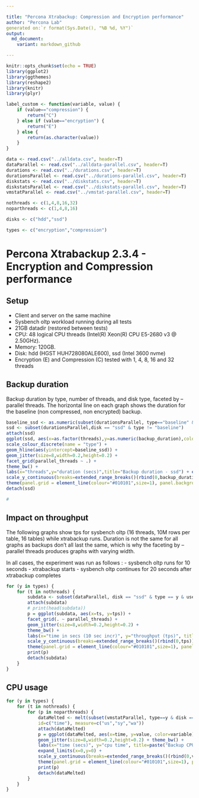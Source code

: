 ```yaml
---

title: "Percona Xtrabackup: Compression and Encryption performance"
author: "Percona Lab"
generated on:`r format(Sys.Date(), "%B %d, %Y")`
output:
  md_document:
    variant: markdown_github

---
```


```r
knitr::opts_chunk$set(echo = TRUE)
library(ggplot2)
library(ggthemes)
library(reshape2)
library(knitr)
library(plyr)

label_custom <- function(variable, value) {
    if (value=="compression") {
        return("C")
    } else if (value=="encryption") {
        return("E")
    } else {
        return(as.character(value))
    }
}

data <- read.csv("../alldata.csv", header=T)
dataParallel <- read.csv("../alldata-parallel.csv", header=T)
durations <- read.csv("../durations.csv", header=T)
durationsParallel <- read.csv("../durations-parallel.csv", header=T)
diskstats <- read.csv("../diskstats.csv", header=T)
diskstatsParallel <- read.csv("../diskstats-parallel.csv", header=T)
vmstatParallel <- read.csv("../vmstat-parallel.csv", header=T)

nothreads <- c(1,4,8,16,32)
noparthreads <- c(1,4,8,16)

disks <- c("hdd","ssd")

types <- c("encryption","compression")

```
# Percona Xtrabackup 2.3.4 - Encryption and Compression performance 

## Setup

* Client and server on the same machine 
* Sysbench oltp workload running during all tests
* 21GB datadir (restored between tests)
* CPU: 48 logical CPU threads (Intel(R) Xeon(R) CPU E5-2680 v3 @ 2.50GHz). 
* Memory: 120GB. 
* Disk: hdd (HGST HUH728080ALE600), ssd (Intel 3600 nvme) 
* Encryption (E) and Compression (C) tested with 1, 4, 8, 16 and 32 threads


## Backup duration 

Backup duration by type, number of threads, and disk type, faceted by
--parallel threads. The
horizontal line on each graph shows the duration for the baseline (non
compressed, non encrypted) backup. 

```r

baseline_ssd <- as.numeric(subset(durationsParallel, type=="baseline" & disk == "ssd")$backup_duration)
ssd <- subset(durationsParallel,disk == "ssd" & type != "baseline")
attach(ssd)
ggplot(ssd, aes(x=as.factor(threads),y=as.numeric(backup_duration),color=as.factor(type))) + 
scale_colour_discrete(name = "type") +
geom_hline(aes(yintercept=baseline_ssd)) + 
geom_jitter(size=8,width=0.2,height=0.2) + 
facet_grid(parallel_threads ~ .) +
theme_bw() + 
labs(x="threads",y="duration (secs)",title="Backup duration - ssd") + expand_limits(x=0,y=0) +
scale_y_continuous(breaks=extended_range_breaks()(rbind(0,backup_duration))) + 
theme(panel.grid = element_line(colour="#010101",size=1), panel.background = element_rect(colour="#000000"), plot.background = element_rect(colour="#000000"), strip.background = element_rect(colour="#010101"), text=element_text(size=50), strip.text=element_text(size=60))
detach(ssd)

#

```

## Impact on throughput

The following graphs show tps for sysbench oltp (16 threads, 10M rows
per table, 16 tables) while xtrabackup runs. Duration is not the same
for all graphs as backups don't all last the same, which is why the
faceting by --parallel threads produces graphs with varying width.  

In all cases, the experiment was run as follows :
- sysbench oltp runs for 10 seconds
- xtrabackup starts
- sysbench oltp continues for 20 seconds after xtrabackup completes

```r
for (y in types) {
	for (t in nothreads) {
		subdata <- subset(dataParallel, disk == "ssd" & type == y & user_provided_threads == t)
		attach(subdata)
		# print(head(subdata))
		p = ggplot(subdata, aes(x=ts, y=tps)) +
		facet_grid(. ~ parallel_threads) +
		geom_jitter(size=8,width=0.2,height=0.2) +
		theme_bw() +
		labs(x="time in secs (10 sec incr)", y="throughput (tps)", title=paste("OLTP throughput during backup - ssd - ",y," - ",t," threads")) + expand_limits(x=0,y=0) +
		scale_y_continuous(breaks=extended_range_breaks()(rbind(0,tps))) +
		theme(panel.grid = element_line(colour="#010101",size=1), panel.background = element_rect(colour="#000000"), plot.background = element_rect(colour="#000000"), strip.background = element_rect(colour="#010101"), text=element_text(size=50), strip.text=element_text(size=60))
		print(p)
		detach(subdata)
	}
}

```


## CPU usage

```r

for (y in types) {
	for (t in nothreads) {
		for (p in noparthreads) {
			dataMelted <- melt(subset(vmstatParallel, type==y & disk == "ssd" & threads == t & parallel_threads == p),
			id=c("time"), measure=c("us","sy","wa"))
			attach(dataMelted)
			p = ggplot(dataMelted, aes(x=time, y=value, color=variable)) +
			geom_jitter(size=8,width=0.2,height=0.2) + theme_bw() +
			labs(x="time (secs)", y="cpu time", title=paste("Backup CPU usage - ssd, ", t, " threads, ", p, " --parallel threads")) +
			expand_limits(x=0,y=0) +
			scale_y_continuous(breaks=extended_range_breaks()(rbind(0,value))) +
			theme(panel.grid = element_line(colour="#010101",size=1), panel.background = element_rect(colour="#000000"), plot.background = element_rect(colour="#000000"), strip.background = element_rect(colour="#010101"), text=element_text(size=50), strip.text=element_text(size=60))
			print(p)
            detach(dataMelted)
		}
	}
} 


```
